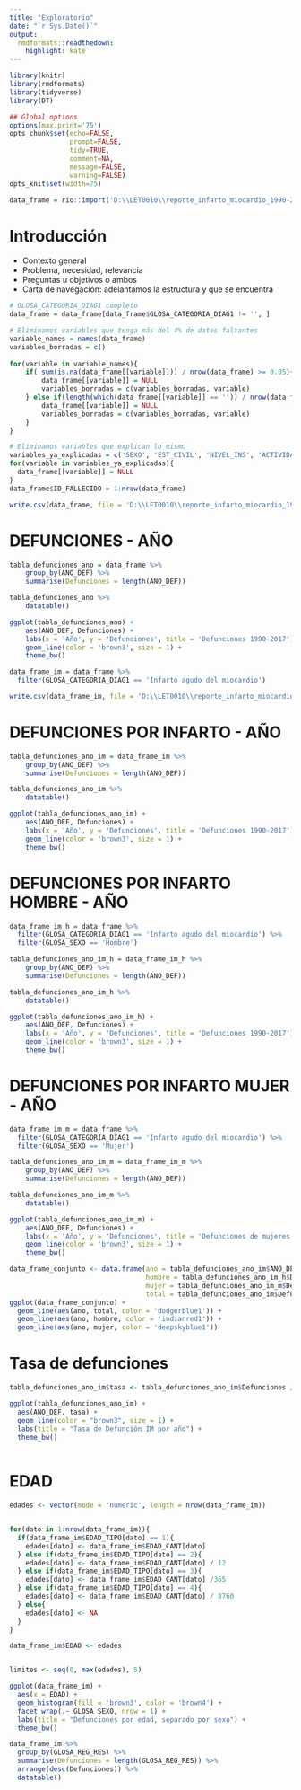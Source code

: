 ```yaml
---
title: "Exploratorio"
date: "`r Sys.Date()`"
output:
  rmdformats::readthedown:
    highlight: kate
---
```


```r
library(knitr)
library(rmdformats)
library(tidyverse)
library(DT)

## Global options
options(max.print='75')
opts_chunk$set(echo=FALSE,
               prompt=FALSE,
               tidy=TRUE,
               comment=NA,
               message=FALSE,
               warning=FALSE)
opts_knit$set(width=75)
```

```r
data_frame = rio::import('D:\\LET0010\\reporte_infarto_miocardio_1990-2017\\data_frame\\DEF_1990-2017.csv')
```

# Introducción

-   Contexto general
-   Problema, necesidad, relevancia
-   Preguntas u objetivos o ambos
-   Carta de navegación: adelantamos la estructura y que se encuentra

```r
# GLOSA_CATEGORIA_DIAG1 completo
data_frame = data_frame[data_frame$GLOSA_CATEGORIA_DIAG1 != '', ]

# Eliminamos variables que tenga más del 4% de datos faltantes
variable_names = names(data_frame)
variables_borradas = c()    
    
for(variable in variable_names){
    if( sum(is.na(data_frame[[variable]])) / nrow(data_frame) >= 0.05){
        data_frame[[variable]] = NULL
        variables_borradas = c(variables_borradas, variable)
    } else if(length(which(data_frame[[variable]] == '')) / nrow(data_frame) >= 0.05){
        data_frame[[variable]] = NULL
        variables_borradas = c(variables_borradas, variable)
    }
}

# Eliminamos variables que explican lo mismo
variables_ya_explicadas = c('SEXO', 'EST_CIVIL', 'NIVEL_INS', 'ACTIVIDAD', 'OCUPACION', 'CATEGORIA', 'LOCAL_DEF', 'REG_RES', 'SERV_RES', 'COMUNA', 'DIAG1', 'CODIGO_CATEGORIA_DIAG1', 'CODIGO_GRUPO_DIAG1', 'CAPITULO_DIAG1', 'AT_MEDICA', 'CAL_MEDICO')
for(variable in variables_ya_explicadas){
  data_frame[[variable]] = NULL
}
data_frame$ID_FALLECIDO = 1:nrow(data_frame)

write.csv(data_frame, file = 'D:\\LET0010\\reporte_infarto_miocardio_1990-2017\\data_frame\\procesados\\base_limpia.csv')

```

# DEFUNCIONES - AÑO

```r
tabla_defunciones_ano = data_frame %>%
    group_by(ANO_DEF) %>%
    summarise(Defunciones = length(ANO_DEF))
```

```r
tabla_defunciones_ano %>%
    datatable()
```

```r
ggplot(tabla_defunciones_ano) +
    aes(ANO_DEF, Defunciones) +
    labs(x = 'Año', y = 'Defunciones', title = 'Defunciones 1990-2017') +
    geom_line(color = 'brown3', size = 1) +
    theme_bw()
```

```r
data_frame_im = data_frame %>%
  filter(GLOSA_CATEGORIA_DIAG1 == 'Infarto agudo del miocardio')

write.csv(data_frame_im, file = 'D:\\LET0010\\reporte_infarto_miocardio_1990-2017\\data_frame\\procesados\\base-filtrada.csv')
```

# DEFUNCIONES POR INFARTO - AÑO

```r
tabla_defunciones_ano_im = data_frame_im %>%
    group_by(ANO_DEF) %>%
    summarise(Defunciones = length(ANO_DEF))
```

```r
tabla_defunciones_ano_im %>%
    datatable()
```

```r
ggplot(tabla_defunciones_ano_im) +
    aes(ANO_DEF, Defunciones) +
    labs(x = 'Año', y = 'Defunciones', title = 'Defunciones 1990-2017') +
    geom_line(color = 'brown3', size = 1) +
    theme_bw()
```

# DEFUNCIONES POR INFARTO HOMBRE - AÑO

```r
data_frame_im_h = data_frame %>%
  filter(GLOSA_CATEGORIA_DIAG1 == 'Infarto agudo del miocardio') %>%
  filter(GLOSA_SEXO == 'Hombre')
```

```r
tabla_defunciones_ano_im_h = data_frame_im_h %>%
    group_by(ANO_DEF) %>%
    summarise(Defunciones = length(ANO_DEF))
```

```r
tabla_defunciones_ano_im_h %>%
    datatable()
``` 

```r
ggplot(tabla_defunciones_ano_im_h) +
    aes(ANO_DEF, Defunciones) +
    labs(x = 'Año', y = 'Defunciones', title = 'Defunciones 1990-2017') +
    geom_line(color = 'brown3', size = 1) +
    theme_bw()
```

# DEFUNCIONES POR INFARTO MUJER - AÑO

```r
data_frame_im_m = data_frame %>%
  filter(GLOSA_CATEGORIA_DIAG1 == 'Infarto agudo del miocardio') %>%
  filter(GLOSA_SEXO == 'Mujer')
```

```r
tabla_defunciones_ano_im_m = data_frame_im_m %>%
    group_by(ANO_DEF) %>%
    summarise(Defunciones = length(ANO_DEF))
```

```r
tabla_defunciones_ano_im_m %>%
    datatable()
```

```r
ggplot(tabla_defunciones_ano_im_m) +
    aes(ANO_DEF, Defunciones) +
    labs(x = 'Año', y = 'Defunciones', title = 'Defunciones de mujeres 1990-2017') +
    geom_line(color = 'brown3', size = 1) +
    theme_bw()
```

```r
data_frame_conjunto <- data.frame(ano = tabla_defunciones_ano_im$ANO_DEF, 
                                  hombre = tabla_defunciones_ano_im_h$Defunciones,
                                  mujer = tabla_defunciones_ano_im_m$Defunciones,
                                  total = tabla_defunciones_ano_im$Defunciones)
ggplot(data_frame_conjunto) +
  geom_line(aes(ano, total, color = 'dodgerblue1')) +
  geom_line(aes(ano, hombre, color = 'indianred1')) +
  geom_line(aes(ano, mujer, color = 'deepskyblue1'))
```

# Tasa de defunciones

```r
tabla_defunciones_ano_im$tasa <- tabla_defunciones_ano_im$Defunciones / tabla_defunciones_ano$Defunciones * 100

ggplot(tabla_defunciones_ano_im) +
  aes(ANO_DEF, tasa) +
  geom_line(color = "brown3", size = 1) +
  labs(title = "Tasa de Defunción IM por año") +
  theme_bw()
  
```

# EDAD

```r
edades <- vector(mode = 'numeric', length = nrow(data_frame_im))


for(dato in 1:nrow(data_frame_im)){
  if(data_frame_im$EDAD_TIPO[dato] == 1){
    edades[dato] <- data_frame_im$EDAD_CANT[dato]
  } else if(data_frame_im$EDAD_TIPO[dato] == 2){
    edades[dato] <- data_frame_im$EDAD_CANT[dato] / 12
  } else if(data_frame_im$EDAD_TIPO[dato] == 3){
    edades[dato] <- data_frame_im$EDAD_CANT[dato] /365
  } else if(data_frame_im$EDAD_TIPO[dato] == 4){
    edades[dato] <- data_frame_im$EDAD_CANT[dato] / 8760
  } else{
    edades[dato] <- NA
  }
}

data_frame_im$EDAD <- edades


limites <- seq(0, max(edades), 5)

ggplot(data_frame_im) +
  aes(x = EDAD) +
  geom_histogram(fill = 'brown3', color = 'brown4') +
  facet_wrap(.~ GLOSA_SEXO, nrow = 1) +
  labs(title = "Defunciones por edad, separado por sexo") +
  theme_bw()

```

```r

data_frame_im %>% 
  group_by(GLOSA_REG_RES) %>%
  summarise(Defunciones = length(GLOSA_REG_RES)) %>%
  arrange(desc(Defunciones)) %>%
  datatable()

```

